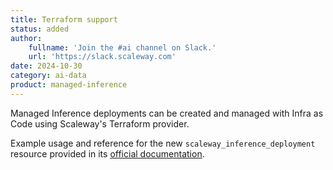 ```yaml
---
title: Terraform support
status: added
author:
    fullname: 'Join the #ai channel on Slack.'
    url: 'https://slack.scaleway.com'
date: 2024-10-30
category: ai-data
product: managed-inference
---
```


Managed Inference deployments can be created and managed with Infra as Code using Scaleway's Terraform provider. 

Example usage and reference for the new `scaleway_inference_deployment` resource provided in its [official documentation](https://registry.terraform.io/providers/scaleway/scaleway/latest/docs/resources/inference_deployment).

